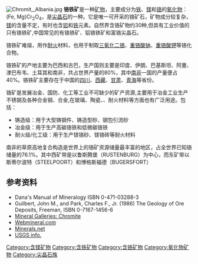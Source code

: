 {{Infobox mineral
| name        = 铬铁矿
| category    = 氧化物
| boxwidth    = 
| boxbgcolor  = 
| image       = ChromiteUSGOV.jpg
| caption     = 
| formula     = [[铁|铁]]、[[镁|镁]][[铬|铬]]的氧化物<!--
                -->(Fe, Mg)Cr<sub>2</sub>O<sub>4</sub>
| molweight   = 
| color       = 黑色固体
| habit       = 块状或粒状
| system      = [[立方晶系|等轴晶系]]、六八面体
| twinning    = 
| cleavage    = 无
| fracture    = 贝壳状
| mohs        = 5.5
| luster      = [[半金属|半金属]]
| refractive  = 半透明或不透明
| opticalprop = 
| birefringence = 
| pleochroism = 
| streak      = 暗棕色
| gravity     = 4.5 - 4.8
| melt        = 
| fusibility  = 难熔
| diagnostic  = 
| solubility  = 
| diaphaneity = 
| other       = 弱磁性
| var1 = 镁铬铁矿 | var1text = 
}}
[[File:Chromit,_Albania.jpg|thumb]]
'''铬铁矿'''是一种[[矿物|矿物]]，主要成分为[[铁|铁]]、[[镁|镁]]和[[铬|铬]]的[[氧化物|氧化物]]：(Fe, Mg)Cr<sub>2</sub>O<sub>4</sub>，是[[尖晶石|尖晶石]]的一种。它是唯一可开采的铬矿石，矿物成分较复杂，[[镁|镁]]的含量不定，有时也含[[铝|铝]]和[[铁|铁]]元素。自然界含铬矿物约30种,但具有工业价值的只有铬铁矿,中国常见的有铬铁矿、铝铬铁矿和富铬尖晶石。

铬铁矿难熔，用作[[耐火|耐火]]材料，也用于制取[[三氧化二铬|三氧化二铬]]、[[重铬酸钠|重铬酸钠]]、[[重铬酸钾|重铬酸钾]]等铬化合物。

铬铁矿的产地主要为巴西和古巴，生产国则主要是印度、伊朗、巴基斯坦、阿曼、津巴布韦、土耳其和南非，共占世界产量的80%，其中[[南非|南非]]一国的产量便占40%。铬铁矿主要存在于中国的[[四川|四川]]、[[西藏|西藏]]、[[甘肃|甘肃]]、[[青海|青海]]等省份。

铬矿是发展冶金、国防、化工等工业不可缺少的矿产资源,主要用于冶金工业生产不锈钢及各种合金钢、合金,在玻璃、陶瓷、、耐火材料等方面也有广泛用途。包括：
* 铸造级：用于大型铸钢件、铸造型砂、钢包引流砂
* 冶金级：用于生产高碳铬铁和低微碳铬铁
* 耐火级/化工级：用于生产镁铬砂、镁铬砖等耐火材料

南非的草原高地复合构造是世界上的铬矿资源储量最丰富的地区，占全世界已知铬储量的76.1%。其中西矿带是以鲁斯腾堡（RUSTENBURG）为中心，而东矿带以斯蒂尔波特（STEELPOORT）和博格斯福德（BUGERSFORT）

== 参考资料 ==
<div class="references-small">
* Dana's Manual of Mineralogy ISBN 0-471-03288-3
* Guilbert, John M., and Park, Charles F., Jr. (1986) The Geology of Ore Deposits, Freeman, ISBN 0-7167-1456-6
* [https://web.archive.org/web/20080612142635/http://mineral.galleries.com/minerals/oxides/chromite/chromite.htm Mineral Galleries: Chromite]
* [http://webmineral.com/data/Chromite.shtml Webmineral.com] {{Wayback|url=http://webmineral.com/data/Chromite.shtml |date=20080611191821 }}
* [http://www.minerals.net/mineral/oxides/chromite/chromite.htm Minerals.net] {{Wayback|url=http://www.minerals.net/mineral/oxides/chromite/chromite.htm |date=20080417024710 }}
* [http://minerals.usgs.gov/minerals/pubs/country/1998/9324098.pdf USGS info.] {{Wayback|url=http://minerals.usgs.gov/minerals/pubs/country/1998/9324098.pdf |date=20080409153531 }}
</div>

[[Category:含镁矿物|Category:含镁矿物]]
[[Category:含铁矿物|Category:含铁矿物]]
[[Category:含铬矿物|Category:含铬矿物]]
[[Category:氧化物矿物|Category:氧化物矿物]]
[[Category:尖晶石族|Category:尖晶石族]]